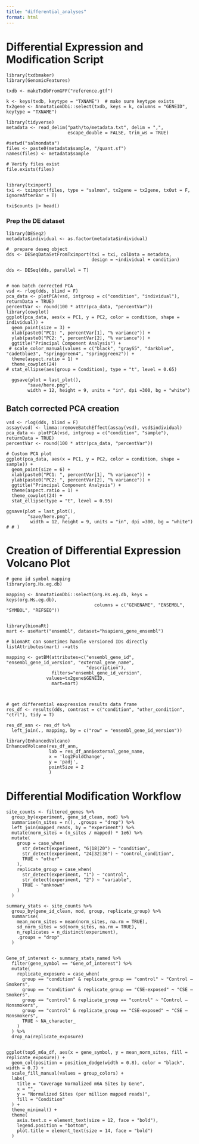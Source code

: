 ```yaml
---
title: "differential_analyses"
format: html
---
```


# Differential Expression and Modification Script
```
library(txdbmaker)
library(GenomicFeatures)

txdb <- makeTxDbFromGFF("reference.gtf")

k <- keys(txdb, keytype = "TXNAME")  # make sure keytype exists
tx2gene <- AnnotationDbi::select(txdb, keys = k, columns = "GENEID", keytype = "TXNAME")

library(tidyverse)
metadata <- read_delim("path/to/metadata.txt", delim = ",",
                       escape_double = FALSE, trim_ws = TRUE)

#setwd("salmondata") 
files <- paste0(metadata$sample, "/quant.sf")
names(files) <- metadata$sample

# Verify files exist
file.exists(files)


library(tximport)
txi <- tximport(files, type = "salmon", tx2gene = tx2gene, txOut = F, ignoreAfterBar = T)

txi$counts |> head()
```
### Prep the DE dataset

```
library(DESeq2)
metadata$individual <- as.factor(metadata$individual)

#  prepare deseq object
dds <- DESeqDataSetFromTximport(txi = txi, colData = metadata, 
                                design = ~individual + condition)

dds <- DESeq(dds, parallel = T)


# non batch corrected PCA
vsd <- rlog(dds, blind = F)
pca_data <- plotPCA(vsd, intgroup = c("condition", "individual"), returnData = TRUE)
percentVar <- round(100 * attr(pca_data, "percentVar"))
library(cowplot)
ggplot(pca_data, aes(x = PC1, y = PC2, color = condition, shape = individual)) +
  geom_point(size = 3) +
  xlab(paste0("PC1: ", percentVar[1], "% variance")) +
  ylab(paste0("PC2: ", percentVar[2], "% variance")) +
  ggtitle("Principal Component Analysis") +
 # scale_color_manual(values = c("black", "gray65", "darkblue", "cadetblue3", "springgreen4", "springgreen2")) +
  theme(aspect.ratio = 1) +
  theme_cowplot(24) 
# stat_ellipse(aes(group = Condition), type = "t", level = 0.65)

  ggsave(plot = last_plot(),
        "save/here.png",
        width = 12, height = 9, units = "in", dpi =300, bg = "white")
```


## Batch corrected PCA creation

```
vsd <- rlog(dds, blind = F)
assay(vsd) <- limma::removeBatchEffect(assay(vsd), vsd$individual)
pca_data <- plotPCA(vsd, intgroup = c("condition", "sample"), returnData = TRUE)
percentVar <- round(100 * attr(pca_data, "percentVar"))

# Custom PCA plot
ggplot(pca_data, aes(x = PC1, y = PC2, color = condition, shape = sample)) +
  geom_point(size = 6) +
  xlab(paste0("PC1: ", percentVar[1], "% variance")) +
  ylab(paste0("PC2: ", percentVar[2], "% variance")) +
  ggtitle("Principal Component Analysis") +
  theme(aspect.ratio = 1) +
  theme_cowplot(24) +
  stat_ellipse(type = "t", level = 0.95)

ggsave(plot = last_plot(),
        "save/here.png",
         width = 12, height = 9, units = "in", dpi =300, bg = "white")
# # )
``` 

# Creation of Differential Expression Volcano Plot

```
# gene id symbol mapping
library(org.Hs.eg.db)

mapping <- AnnotationDbi::select(org.Hs.eg.db, keys = keys(org.Hs.eg.db),
                                 columns = c("GENENAME", "ENSEMBL", "SYMBOL", "REFSEQ"))


library(biomaRt)
mart <- useMart("ensembl", dataset="hsapiens_gene_ensembl")

# biomaRt can sometimes handle versioned IDs directly
listAttributes(mart) ->atts

mapping <- getBM(attributes=c("ensembl_gene_id", "ensembl_gene_id_version", "external_gene_name",
                              "description"),
                 filters="ensembl_gene_id_version",
               values=tx2gene$GENEID,
                 mart=mart)



# get differential eaxpression results data frame
res_df <- results(dds, contrast = c("condition", "other_condition", "ctrl"), tidy = T)

res_df_ann <- res_df %>%
  left_join(., mapping, by = c("row" = "ensembl_gene_id_version"))
```

```
library(EnhancedVolcano)
EnhancedVolcano(res_df_ann,
                lab = res_df_ann$external_gene_name,
                x = 'log2FoldChange',
                y = 'padj',
                pointSize = 2
                )
```

# Differential Modification Workflow

```
site_counts <- filtered_genes %>%
  group_by(experiment, gene_id_clean, mod) %>%
  summarise(n_sites = n(), .groups = "drop") %>%
  left_join(mapped_reads, by = "experiment") %>%
  mutate(norm_sites = (n_sites / mapped) * 1e6) %>% 
  mutate(
    group = case_when(
      str_detect(experiment, "6|18|20") ~ "condition",
      str_detect(experiment, "24|32|36") ~ "control_condition",
      TRUE ~ "other"
    ),
    replicate_group = case_when(
      str_detect(experiment, "1") ~ "control",
      str_detect(experiment, "2") ~ "variable",
      TRUE ~ "unknown"
    )
  )
  
summary_stats <- site_counts %>%
  group_by(gene_id_clean, mod, group, replicate_group) %>%
  summarise(
    mean_norm_sites = mean(norm_sites, na.rm = TRUE),
    sd_norm_sites = sd(norm_sites, na.rm = TRUE),
    n_replicates = n_distinct(experiment),
    .groups = "drop"
  )


Gene_of_interest <- summary_stats_named %>%
  filter(gene_symbol == "Gene_of_interest") %>%
  mutate(
    replicate_exposure = case_when(
      group == "condition" & replicate_group == "control" ~ "Control – Smokers",
      group == "condition" & replicate_group == "CSE-exposed" ~ "CSE – Smokers",
      group == "control" & replicate_group == "control" ~ "Control – Nonsmokers",
      group == "control" & replicate_group == "CSE-exposed" ~ "CSE – Nonsmokers",
      TRUE ~ NA_character_
    )
  ) %>%
  drop_na(replicate_exposure)


ggplot(top5_m6a_df, aes(x = gene_symbol, y = mean_norm_sites, fill = replicate_exposure)) +
  geom_col(position = position_dodge(width = 0.8), color = "black", width = 0.7) +
  scale_fill_manual(values = group_colors) +
  labs(
    title = "Coverage Normalized m6A Sites by Gene",
    x = "",
    y = "Normalized Sites (per million mapped reads)",
    fill = "Condition"
  ) +
  theme_minimal() +
  theme(
    axis.text.x = element_text(size = 12, face = "bold"),
    legend.position = "bottom",
    plot.title = element_text(size = 14, face = "bold")
  )
```
